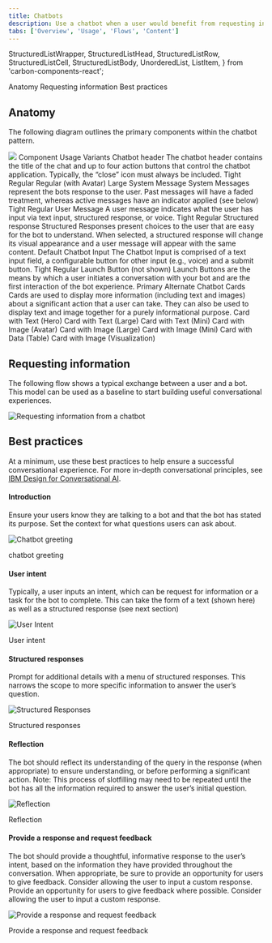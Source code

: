 ```yaml
---
title: Chatbots
description: Use a chatbot when a user would benefit from requesting information on-demand with natural language. They should receive a useful and trustworthy response related to their question or task.
tabs: ['Overview', 'Usage', 'Flows', 'Content']
---
```


  StructuredListWrapper,
  StructuredListHead,
  StructuredListRow,
  StructuredListCell,
  StructuredListBody,
  UnorderedList,
  ListItem,
} from 'carbon-components-react';

<AnchorLinks>

<AnchorLink> Anatomy </AnchorLink>
<AnchorLink> Requesting information </AnchorLink>
<AnchorLink> Best practices </AnchorLink>

</AnchorLinks>

## Anatomy

The following diagram outlines the primary components within the chatbot pattern.

<Image src="/images/chatbot-4.png" />

<StructuredListWrapper>
  <StructuredListHead>
    <StructuredListRow head>
      <StructuredListCell head>Component</StructuredListCell>
      <StructuredListCell head>Usage</StructuredListCell>
      <StructuredListCell head>Variants</StructuredListCell>
    </StructuredListRow>
  </StructuredListHead>
  <StructuredListBody>
    <StructuredListRow>
      <StructuredListCell>Chatbot header</StructuredListCell>
      <StructuredListCell>
        The chatbot header contains the title of the chat and up to four action
        buttons that control the chatbot application. Typically, the “close”
        icon must always be included.
      </StructuredListCell>
      <StructuredListCell>
        <UnorderedList>
          <ListItem>Tight</ListItem>
          <ListItem>Regular</ListItem>
          <ListItem>Regular (with Avatar)</ListItem>
          <ListItem>Large</ListItem>
        </UnorderedList>
      </StructuredListCell>
    </StructuredListRow>
    <StructuredListRow>
      <StructuredListCell>System Message</StructuredListCell>
      <StructuredListCell>
        System Messages represent the bots response to the user. Past messages
        will have a faded treatment, whereas active messages have an indicator
        applied (see below)
      </StructuredListCell>
      <StructuredListCell>
        <UnorderedList>
          <ListItem>Tight</ListItem>
          <ListItem>Regular</ListItem>
        </UnorderedList>
      </StructuredListCell>
    </StructuredListRow>
    <StructuredListRow>
      <StructuredListCell>User Message</StructuredListCell>
      <StructuredListCell>
        A user message indicates what the user has input via text input,
        structured response, or voice.
      </StructuredListCell>
      <StructuredListCell>
        <UnorderedList>
          <ListItem>Tight</ListItem>
          <ListItem>Regular</ListItem>
        </UnorderedList>
      </StructuredListCell>
    </StructuredListRow>
    <StructuredListRow>
      <StructuredListCell>Structured response</StructuredListCell>
      <StructuredListCell>
        Structured Responses present choices to the user that are easy for the
        bot to understand. When selected, a structured response will change its
        visual appearance and a user message will appear with the same content.
      </StructuredListCell>
      <StructuredListCell>
        <UnorderedList>
          <ListItem>Default</ListItem>
        </UnorderedList>
      </StructuredListCell>
    </StructuredListRow>
    <StructuredListRow>
      <StructuredListCell>Chatbot Input</StructuredListCell>
      <StructuredListCell>
        The Chatbot Input is comprised of a text input field, a configurable
        button for other input (e.g., voice) and a submit button.
      </StructuredListCell>
      <StructuredListCell>
        <UnorderedList>
          <ListItem>Tight</ListItem>
          <ListItem>Regular</ListItem>
        </UnorderedList>
      </StructuredListCell>
    </StructuredListRow>
    <StructuredListRow>
      <StructuredListCell>Launch Button (not shown)</StructuredListCell>
      <StructuredListCell>
        Launch Buttons are the means by which a user initiates a conversation
        with your bot and are the first interaction of the bot experience.
      </StructuredListCell>
      <StructuredListCell>
        <UnorderedList>
          <ListItem>Primary</ListItem>
          <ListItem>Alternate</ListItem>
        </UnorderedList>
      </StructuredListCell>
    </StructuredListRow>
    <StructuredListRow>
      <StructuredListCell>Chatbot Cards</StructuredListCell>
      <StructuredListCell>
        Cards are used to display more information (including text and images)
        about a significant action that a user can take. They can also be used
        to display text and image together for a purely informational purpose.
      </StructuredListCell>
      <StructuredListCell>
        <UnorderedList>
          <ListItem>Card with Text (Hero)</ListItem>
          <ListItem>Card with Text (Large)</ListItem>
          <ListItem>Card with Text (Mini)</ListItem>
          <ListItem>Card with Image (Avatar)</ListItem>
          <ListItem>Card with Image (Large)</ListItem>
          <ListItem>Card with Image (Mini)</ListItem>
          <ListItem>Card with Data (Table)</ListItem>
          <ListItem>Card with Image (Visualization)</ListItem>
        </UnorderedList>
      </StructuredListCell>
    </StructuredListRow>
  </StructuredListBody>
</StructuredListWrapper>

## Requesting information

The following flow shows a typical exchange between a user and a bot. This model can be used as a baseline to start building useful conversational experiences.

![Requesting information from a chatbot](images/chatbot-1.png)

## Best practices

At a minimum, use these best practices to help ensure a successful conversational experience. For more in-depth conversational principles, see [IBM Design for Conversational AI](https://www.ibm.com/design/ai/conversation).

#### Introduction

Ensure your users know they are talking to a bot and that the bot has stated its purpose. Set the context for what questions users can ask about.

![Chatbot greeting](images/chatbot-7.png)

<Caption>chatbot greeting</Caption>

#### User intent

Typically, a user inputs an intent, which can be request for information or a task for the bot to complete. This can take the form of a text (shown here) as well as a structured response (see next section)

![User Intent](images/chatbot-8.png)

<Caption>User intent</Caption>

#### Structured responses

Prompt for additional details with a menu of structured responses. This narrows the scope to more specific information to answer the user’s question.

![Structured Responses](images/chatbot-9.png)

<Caption>Structured responses</Caption>

#### Reflection

The bot should reflect its understanding of the query in the response (when appropriate) to ensure understanding, or before performing a significant action. Note: This process of slotfilling may need to be repeated until the bot has all the information required to answer the user’s initial question.

![Reflection](images/chatbot-10.png)

<Caption>Reflection</Caption>

#### Provide a response and request feedback

The bot should provide a thoughtful, informative response to the user’s intent, based on the information they have provided throughout the conversation. When appropriate, be sure to provide an opportunity for users to give feedback. Consider allowing the user to input a custom response. Provide an opportunity for users to give feedback where possible. Consider allowing the user to input a custom response.

![Provide a response and request feedback](images/chatbot-11.png)

<Caption>Provide a response and request feedback</Caption>
